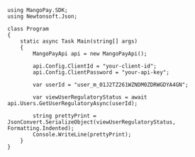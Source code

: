 ```dotnet .NET 
using MangoPay.SDK;
using Newtonsoft.Json;

class Program
{
    static async Task Main(string[] args)
    {
        MangoPayApi api = new MangoPayApi();

        api.Config.ClientId = "your-client-id";
        api.Config.ClientPassword = "your-api-key";

        var userId = "user_m_01J2TZ261WZNDM0ZDRWGDYA4GN";

        var viewUserRegulatoryStatus = await api.Users.GetUserRegulatoryAsync(userId);

        string prettyPrint = JsonConvert.SerializeObject(viewUserRegulatoryStatus, Formatting.Indented);
        Console.WriteLine(prettyPrint);   
    }
}
```